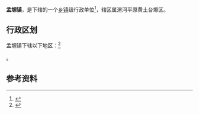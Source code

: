 {{中国乡级行政区
|景观照片文件名 = 华山火车站 - panoramio.jpg
|景观照片描述 = [[孟塬站|华山站]]
|汉语拼音 = 
|其他语言 = 
|其他语言名称 = 
|旧称 = 
|地名出处 = 
|位置图文件名 = 
|位置图描述 = 
|自定义图片= 
|建置时间 = 
|政府驻地 = 
|毗邻 = 
|总面积 = 
|总人口 = 
|总人口年份 = 
|户籍人口 = 
|户籍人口年份 = 
|常住人口 = 
|常住人口年份 = 
|人口密度 = 
|GDP = 
|GDP年份 = 
|邮政编码 = 
|电话区号 = 913
|官方网站 = 
|网站名称 = 
|61/05/82/100/000}}

'''孟塬镇'''，是{{PRC admin/fullname|61/05/82/100/000|3}}下辖的一个[[乡镇|乡镇]]级行政单位<ref>{{PRC admin/ref sgc|{{PRC admin/parent|61/05/82/100/000}}}}</ref>，辖区属渭河平原黄土台塬区。

== 行政区划 ==

孟塬镇下辖以下地区：<ref>{{PRC admin/ref sgc|61/05/82/100/000}}</ref>

{{PRC admin/children|61/05/82/100/000}}。

== 参考资料 ==

{{reflist}}

{{PRC admin/navcat|61/05/82/100/000}}
{{陕西行政区划小作品}}